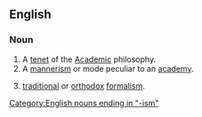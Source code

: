 ==English==
===Noun===
{{en-noun}}

# A [[tenet]] of the [[academic|Academic]] philosophy.
# A [[mannerism]] or mode peculiar to an [[academy]].
#{{art}} [[traditional]] or [[orthodox]] [[formalism]].

[[Category:English nouns ending in "-ism"]]